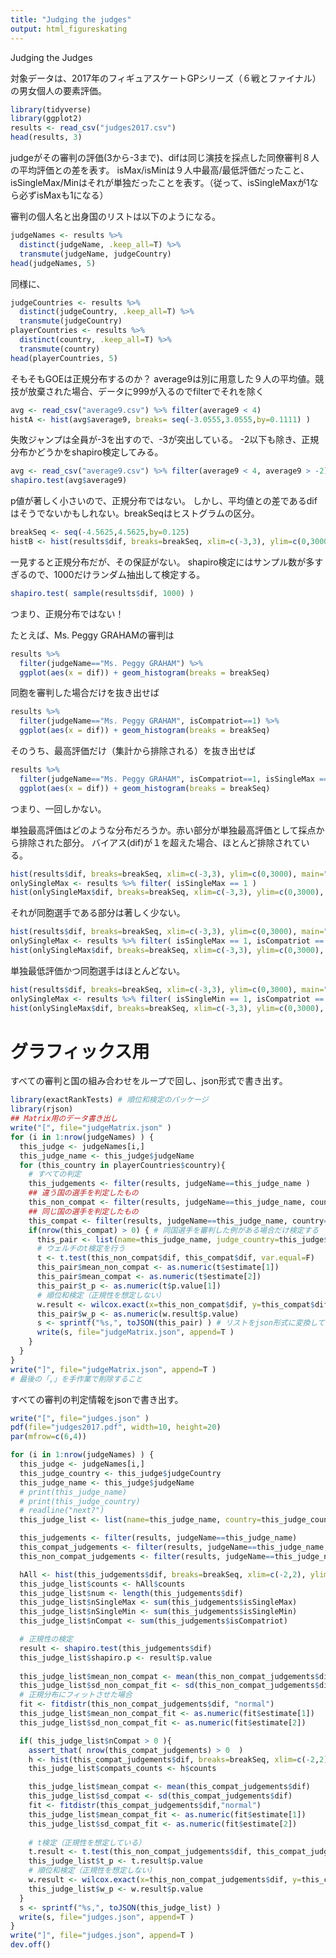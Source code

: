 ```yaml
---
title: "Judging the judges"
output: html_figureskating
---
```


Judging the Judges

対象データは、2017年のフィギュアスケートGPシリーズ（６戦とファイナル）の男女個人の要素評価。
```r
library(tidyverse)
library(ggplot2)
results <- read_csv("judges2017.csv")
head(results, 3)
```

judgeがその審判の評価(3から-3まで)、difは同じ演技を採点した同僚審判８人の平均評価との差を表す。
isMax/isMinは９人中最高/最低評価だったこと、isSingleMax/Minはそれが単独だったことを表す。（従って、isSingleMaxが1なら必ずisMaxも1になる）

審判の個人名と出身国のリストは以下のようになる。

```r
judgeNames <- results %>%
  distinct(judgeName, .keep_all=T) %>%
  transmute(judgeName, judgeCountry)
head(judgeNames, 5) 
```

同様に、

```r
judgeCountries <- results %>%
  distinct(judgeCountry, .keep_all=T) %>%
  transmute(judgeCountry)
playerCountries <- results %>%
  distinct(country, .keep_all=T) %>%
  transmute(country)
head(playerCountries, 5)
```

そもそもGOEは正規分布するのか？
average9は別に用意した９人の平均値。競技が放棄された場合、データに999が入るのでfilterでそれを除く

```r
avg <- read_csv("average9.csv") %>% filter(average9 < 4)
histA <- hist(avg$average9, breaks= seq(-3.0555,3.0555,by=0.1111) )
```

失敗ジャンプは全員が-3を出すので、-3が突出している。
-2以下も除き、正規分布かどうかをshapiro検定してみる。

```r
avg <- read_csv("average9.csv") %>% filter(average9 < 4, average9 > -2)
shapiro.test(avg$average9)
```

p値が著しく小さいので、正規分布ではない。
しかし、平均値との差であるdifはそうでないかもしれない。breakSeqはヒストグラムの区分。

```r
breakSeq <- seq(-4.5625,4.5625,by=0.125)
histB <- hist(results$dif, breaks=breakSeq, xlim=c(-3,3), ylim=c(0,3000), main="histogram of dif", xlab="", ylab="" )
```

一見すると正規分布だが、その保証がない。
shapiro検定にはサンプル数が多すぎるので、1000だけランダム抽出して検定する。

```r
shapiro.test( sample(results$dif, 1000) )
```
つまり、正規分布ではない！

たとえば、Ms. Peggy GRAHAMの審判は
```r
results %>%
  filter(judgeName=="Ms. Peggy GRAHAM") %>%
  ggplot(aes(x = dif)) + geom_histogram(breaks = breakSeq)
```

同胞を審判した場合だけを抜き出せば

```r
results %>%
  filter(judgeName=="Ms. Peggy GRAHAM", isCompatriot==1) %>%
  ggplot(aes(x = dif)) + geom_histogram(breaks = breakSeq)
```

そのうち、最高評価だけ（集計から排除される）を抜き出せば

```r
results %>%
  filter(judgeName=="Ms. Peggy GRAHAM", isCompatriot==1, isSingleMax == 1 )  %>%
  ggplot(aes(x = dif)) + geom_histogram(breaks = breakSeq)
```
つまり、一回しかない。

単独最高評価はどのような分布だろうか。赤い部分が単独最高評価として採点から排除された部分。
バイアス(dif)が１を超えた場合、ほとんど排除されている。

```r
hist(results$dif, breaks=breakSeq, xlim=c(-3,3), ylim=c(0,3000), main="dif/singleMax", xlab="", ylab="" )
onlySingleMax <- results %>% filter( isSingleMax == 1 )
hist(onlySingleMax$dif, breaks=breakSeq, xlim=c(-3,3), ylim=c(0,3000), main="histogram of dif", xlab="", ylab="", col="red", add=TRUE )
```

それが同胞選手である部分は著しく少ない。

```r
hist(results$dif, breaks=breakSeq, xlim=c(-3,3), ylim=c(0,3000), main="dif/SingleMax/Compatriot", xlab="", ylab="" )
onlySingleMax <- results %>% filter( isSingleMax == 1, isCompatriot == 1 )
hist(onlySingleMax$dif, breaks=breakSeq, xlim=c(-3,3), ylim=c(0,3000), main="histogram of dif", xlab="", ylab="", col="red", add=TRUE )
```

単独最低評価かつ同胞選手はほとんどない。

```r
hist(results$dif, breaks=breakSeq, xlim=c(-3,3), ylim=c(0,3000), main="dif/SingleMin/Compatriot", xlab="", ylab="" )
onlySingleMax <- results %>% filter( isSingleMin == 1, isCompatriot == 1 )
hist(onlySingleMax$dif, breaks=breakSeq, xlim=c(-3,3), ylim=c(0,3000), main="histogram of dif", xlab="", ylab="", col="red", add=TRUE )
```

# グラフィックス用
すべての審判と国の組み合わせをループで回し、json形式で書き出す。

```r
library(exactRankTests) # 順位和検定のパッケージ
library(rjson)
## Matrix用のデータ書き出し
write("[", file="judgeMatrix.json" )
for (i in 1:nrow(judgeNames) ) {
  this_judge <- judgeNames[i,]
  this_judge_name <- this_judge$judgeName
  for (this_country in playerCountries$country){
    # すべての判定
    this_judgements <- filter(results, judgeName==this_judge_name )
    ## 違う国の選手を判定したもの
    this_non_compat <- filter(results, judgeName==this_judge_name, country!=this_country)
    ## 同じ国の選手を判定したもの
    this_compat <- filter(results, judgeName==this_judge_name, country==this_country )
    if(nrow(this_compat) > 0) { # 同国選手を審判した例がある場合だけ検定する
      this_pair <- list(name=this_judge_name, judge_country=this_judge$judgeCountry, country=this_country)
      # ウェルチのt検定を行う
      t <- t.test(this_non_compat$dif, this_compat$dif, var.equal=F)
      this_pair$mean_non_compat <- as.numeric(t$estimate[1])
      this_pair$mean_compat <- as.numeric(t$estimate[2])
      this_pair$t_p <- as.numeric(t$p.value[1])
      # 順位和検定（正規性を想定しない）
      w.result <- wilcox.exact(x=this_non_compat$dif, y=this_compat$dif, paired = FALSE)
      this_pair$w_p <- as.numeric(w.result$p.value)
      s <- sprintf("%s,", toJSON(this_pair) ) # リストをjson形式に変換して書き出す
      write(s, file="judgeMatrix.json", append=T )
    }
  }
}
write("]", file="judgeMatrix.json", append=T )
# 最後の「,」を手作業で削除すること
```

すべての審判の判定情報をjsonで書き出す。

```r
write("[", file="judges.json" )
pdf(file="judges2017.pdf", width=10, height=20)
par(mfrow=c(6,4))

for (i in 1:nrow(judgeNames) ) {
  this_judge <- judgeNames[i,]
  this_judge_country <- this_judge$judgeCountry
  this_judge_name <- this_judge$judgeName
  # print(this_judge_name)
  # print(this_judge_country)
  # readline("next?")
  this_judge_list <- list(name=this_judge_name, country=this_judge_country)

  this_judgements <- filter(results, judgeName==this_judge_name)
  this_compat_judgements <- filter(results, judgeName==this_judge_name, isCompatriot==1)
  this_non_compat_judgements <- filter(results, judgeName==this_judge_name, isCompatriot==0)

  hAll <- hist(this_judgements$dif, breaks=breakSeq, xlim=c(-2,2), ylim=c(0,80), main=this_judge_name, xlab="", ylab="Freq")
  this_judge_list$counts <- hAll$counts
  this_judge_list$num <- length(this_judgements$dif)
  this_judge_list$nSingleMax <- sum(this_judgements$isSingleMax)
  this_judge_list$nSingleMin <- sum(this_judgements$isSingleMin)
  this_judge_list$nCompat <- sum(this_judgements$isCompatriot)

  # 正規性の検定
  result <- shapiro.test(this_judgements$dif)
  this_judge_list$shapiro.p <- result$p.value
  
  this_judge_list$mean_non_compat <- mean(this_non_compat_judgements$dif)
  this_judge_list$sd_non_compat_fit <- sd(this_non_compat_judgements$dif)
  # 正規分布にフィットさせた場合
  fit <- fitdistr(this_non_compat_judgements$dif, "normal")
  this_judge_list$mean_non_compat_fit <- as.numeric(fit$estimate[1])
  this_judge_list$sd_non_compat_fit <- as.numeric(fit$estimate[2])

  if( this_judge_list$nCompat > 0 ){
    assert_that( nrow(this_compat_judgements) > 0  )
    h <- hist(this_compat_judgements$dif, breaks=breakSeq, xlim=c(-2,2), ylim=c(0,80), add=T, col="red", main="", xlab="", ylab="")
    this_judge_list$compats_counts <- h$counts

    this_judge_list$mean_compat <- mean(this_compat_judgements$dif)
    this_judge_list$sd_compat <- sd(this_compat_judgements$dif)
    fit <- fitdistr(this_compat_judgements$dif,"normal")
    this_judge_list$mean_compat_fit <- as.numeric(fit$estimate[1])
    this_judge_list$sd_compat_fit <- as.numeric(fit$estimate[2])
    
    # t検定（正規性を想定している）
    t.result <- t.test(this_non_compat_judgements$dif, this_compat_judgements$dif, var.equal=F)
    this_judge_list$t_p <- t.result$p.value
    # 順位和検定（正規性を想定しない）
    w.result <- wilcox.exact(x=this_non_compat_judgements$dif, y=this_compat_judgements$dif, paired = FALSE)
    this_judge_list$w_p <- w.result$p.value
  }
  s <- sprintf("%s,", toJSON(this_judge_list) )
  write(s, file="judges.json", append=T )
}
write("]", file="judges.json", append=T )
dev.off()
```


